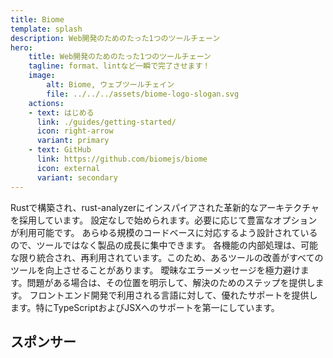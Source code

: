 ```yaml
---
title: Biome
template: splash
description: Web開発のためのたった1つのツールチェーン
hero:
    title: Web開発のためのたった1つのツールチェーン
    tagline: format、lintなど一瞬で完了させます！
    image:
        alt: Biome, ウェブツールチェイン
        file: ../../../assets/biome-logo-slogan.svg
    actions:
    - text: はじめる
      link: ./guides/getting-started/
      icon: right-arrow
      variant: primary
    - text: GitHub
      link: https://github.com/biomejs/biome
      icon: external
      variant: secondary
---
```




<CardGrid stagger>
    <Card title="高速" icon="rocket">
        Rustで構築され、rust-analyzerにインスパイアされた革新的なアーキテクチャを採用しています。
    </Card>
    <Card title="シンプル" icon="pencil">
        設定なしで始められます。必要に応じて豊富なオプションが利用可能です。
    </Card>
    <Card title="スケーラブル" icon="random">
        あらゆる規模のコードベースに対応するよう設計されているので、ツールではなく製品の成長に集中できます。
    </Card>
    <Card title="最適化済み" icon="setting">
        各機能の内部処理は、可能な限り統合され、再利用されています。このため、あるツールの改善がすべてのツールを向上させることがあります。
    </Card>
    <Card title="豊富な情報量" icon="information">
        曖昧なエラーメッセージを極力避けます。問題がある場合は、その位置を明示して、解決のためのステップを提供します。
    </Card>
    <Card title="すぐに使える" icon="add-document">
        フロントエンド開発で利用される言語に対して、優れたサポートを提供します。特にTypeScriptおよびJSXへのサポートを第一にしています。
    </Card>
</CardGrid>


## スポンサー

<Sponsors />

<Netlify />
